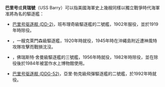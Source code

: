 '''巴里号'''或'''貝瑞號'''（USS Barry）可以指美國海軍史上幾艘同樣以獨立戰爭時代海軍准將{{link-en|約翰·貝瑞 (海軍將領)|John Barry (naval officer)|約翰·貝瑞}}為名的驅逐艦：
*[[巴里号驱逐舰_(DD-2)|巴里号驱逐舰 (DD-2)]]，班布理奇級驅逐艦的二號艦，1902年服役，並於1919年時除役。
*{{link-en|巴里号驱逐舰 (DD-248)|USS Barry (DD-248)}}，一艘克萊門森級驅逐艦，1920年時就役，1945年時在沖繩島附近遭神風特攻隊攻擊而戰損沈沒。
*{{link-en|巴里号驱逐舰 (DD-933)|USS Barry (DD-933)}}，佛瑞斯特·舍曼級驅逐艦的三號艦，1956年時就役，1982年時除役，並在除役後於1984年被當作水上博物館使用。
*[[巴里号驱逐舰_(DDG-52)|巴里号驱逐舰 (DDG-52)]]，亞里·勃克級飛彈驅逐艦的二號艦，於1992年時就役。

{{disambig|Cat=武器消歧義}}